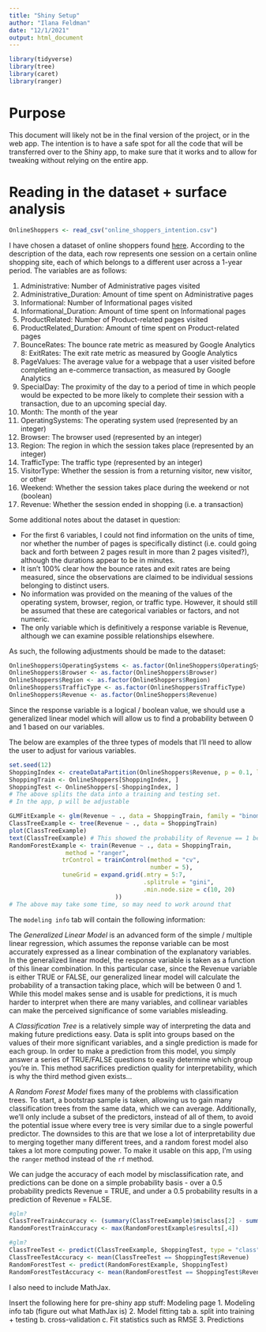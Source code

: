 ```yaml
---
title: "Shiny Setup"
author: "Ilana Feldman"
date: "12/1/2021"
output: html_document
---
```


```r
library(tidyverse)
library(tree)
library(caret)
library(ranger)
```

# Purpose

This document will likely not be in the final version of the project, or in the web app. The intention is to have a safe spot for all the code that will be transferred over to the Shiny app, to make sure that it works and to allow for tweaking without relying on the entire app.

# Reading in the dataset + surface analysis

```r
OnlineShoppers <- read_csv("online_shoppers_intention.csv")
```

I have chosen a dataset of online shoppers found [here](https://archive.ics.uci.edu/ml/datasets/Online+Shoppers+Purchasing+Intention+Dataset). According to the description of the data, each row represents one session on a certain online shopping site, each of which belongs to a different user across a 1-year period. The variables are as follows:  

  1. Administrative: Number of Administrative pages visited  
  2. Administrative_Duration: Amount of time spent on Administrative pages 
  3. Informational: Number of Informational pages visited
  4. Informational_Duration: Amount of time spent on Informational pages
  5. ProductRelated: Number of Product-related pages visited
  6. ProductRelated_Duration: Amount of time spent on Product-related pages
  7. BounceRates: The bounce rate metric as measured by Google Analytics
  8: ExitRates: The exit rate metric as measured by Google Analytics
  9. PageValues: The average value for a webpage that a user visited before completing an e-commerce transaction, as measured by Google Analytics
  10. SpecialDay: The proximity of the day to a period of time in which people would be expected to be more likely to complete their session with a transaction, due to an upcoming special day.
  11. Month: The month of the year
  12. OperatingSystems: The operating system used (represented by an integer)
  13. Browser: The browser used (represented by an integer)
  14. Region: The region in which the session takes place (represented by an integer)
  15. TrafficType: The traffic type (represented by an integer) 
  16. VisitorType: Whether the session is from a returning visitor, new visitor, or other
  17. Weekend: Whether the session takes place during the weekend or not (boolean)
  18. Revenue: Whether the session ended in shopping (i.e. a transaction)
  
Some additional notes about the dataset in question:   

  - For the first 6 variables, I could not find information on the units of time, nor whether the number of pages is specifically distinct (i.e. could going back and forth between 2 pages result in more than 2 pages visited?), although the durations appear to be in minutes.  
  - It isn't 100% clear how the bounce rates and exit rates are being measured, since the observations are claimed to be individual sessions belonging to distinct users.  
  - No information was provided on the meaning of the values of the operating system, browser, region, or traffic type. However, it should still be assumed that these are categorical variables or factors, and not numeric.
  - The only variable which is definitively a response variable is Revenue, although we can examine possible relationships elsewhere. 

As such, the following adjustments should be made to the dataset:

```r
OnlineShoppers$OperatingSystems <- as.factor(OnlineShoppers$OperatingSystems)
OnlineShoppers$Browser <- as.factor(OnlineShoppers$Browser)
OnlineShoppers$Region <- as.factor(OnlineShoppers$Region)
OnlineShoppers$TrafficType <- as.factor(OnlineShoppers$TrafficType)
OnlineShoppers$Revenue <- as.factor(OnlineShoppers$Revenue)
```

Since the response variable is a logical / boolean value, we should use a generalized linear model which will allow us to find a probability between 0 and 1 based on our variables.

The below are examples of the three types of models that I'll need to allow the user to adjust for various variables. 

```r
set.seed(12)
ShoppingIndex <- createDataPartition(OnlineShoppers$Revenue, p = 0.1, list = FALSE)
ShoppingTrain <- OnlineShoppers[ShoppingIndex, ]
ShoppingTest <- OnlineShoppers[-ShoppingIndex, ]
# The above splits the data into a training and testing set.
# In the app, p will be adjustable

GLMFitExample <- glm(Revenue ~ ., data = ShoppingTrain, family = "binomial")
ClassTreeExample <- tree(Revenue ~ ., data = ShoppingTrain)
plot(ClassTreeExample)
text(ClassTreeExample) # This showed the probability of Revenue == 1 before converted into factor
RandomForestExample <- train(Revenue ~ ., data = ShoppingTrain,
                method = "ranger",
               trControl = trainControl(method = "cv",
                                        number = 5),
               tuneGrid = expand.grid(.mtry = 5:7,
                                      .splitrule = "gini",
                                      .min.node.size = c(10, 20)
                              ))
# The above may take some time, so may need to work around that
```

The `modeling info` tab will contain the following information:

The *Generalized Linear Model* is an advanced form of the simple / multiple linear regression, which assumes the reponse variable can be most accurately expressed as a linear combination of the explanatory variables. In the generalized linear model, the response variable is taken as a function of this linear combination. In this particular case, since the Revenue variable is either TRUE or FALSE, our generalized linear model will calculate the probability of a transaction taking place, which will be between 0 and 1. While this model makes sense and is usable for predictions, it is much harder to interpret when there are many variables, and collinear variables can make the perceived significance of some variables misleading.

A *Classification Tree* is a relatively simple way of interpreting the data and making future predictions easy. Data is split into groups based on the values of their more significant variables, and a single prediction is made for each group. In order to make a prediction from this model, you simply answer a series of TRUE/FALSE questions to easily determine which group you're in. This method sacrifices prediction quality for interpretability, which is why the third method given exists...

A *Random Forest Model* fixes many of the problems with classification trees. To start, a bootstrap sample is taken, allowing us to gain many classification trees from the same data, which we can average. Additionally, we'll only include a subset of the predictors, instead of all of them, to avoid the potential issue where every tree is very similar due to a single powerful predictor. The downsides to this are that we lose a lot of interpretability due to merging together many different trees, and a random forest model also takes a lot more computing power. To make it usable on this app, I'm using the `ranger` method instead of the `rf` method.

We can judge the accuracy of each model by misclassification rate, and predictions can be done on a simple probability basis - over a 0.5 probability predicts Revenue = TRUE, and under a 0.5 probability results in a prediction of Revenue = FALSE.

```r
#glm?
ClassTreeTrainAccuracy <- (summary(ClassTreeExample)$misclass[2] - summary(ClassTreeExample)$misclass[1])/summary(ClassTreeExample)$misclass[2]
RandomForestTrainAccuracy <- max(RandomForestExample$results[,4])

#glm?
ClassTreeTest <- predict(ClassTreeExample, ShoppingTest, type = "class")
ClassTreeTestAccuracy <- mean(ClassTreeTest == ShoppingTest$Revenue)
RandomForestTest <- predict(RandomForestExample, ShoppingTest)
RandomForestTestAccuracy <- mean(RandomForestTest == ShoppingTest$Revenue)


```





I also need to include MathJax.

Insert the following here for pre-shiny app stuff:
Modeling page
  1. Modeling info tab (figure out what MathJax is)
  2. Model fitting tab
    a. split into training + testing
    b. cross-validation
    c. Fit statistics such as RMSE
  3. Predictions


